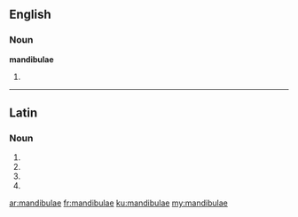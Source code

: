 ==English==

===Noun===
'''mandibulae'''

# {{plural of|[[mandibula]]}}

----

==Latin==

===Noun===
{{la-noun-form|mandibulae}}

# {{inflection of|[[mandibula#Latin|mandibula]]||nom|p|lang=la}}
# {{inflection of|[[mandibula#Latin|mandibula]]||gen|s|lang=la}}
# {{inflection of|[[mandibula#Latin|mandibula]]||dat|s|lang=la}}
# {{inflection of|[[mandibula#Latin|mandibula]]||voc|p|lang=la}}

[[ar:mandibulae]]
[[fr:mandibulae]]
[[ku:mandibulae]]
[[my:mandibulae]]